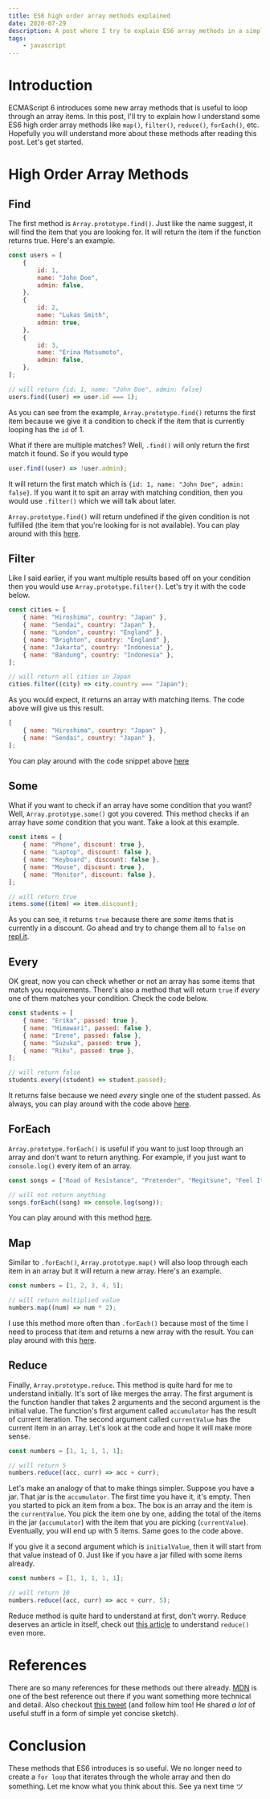 ```yaml
---
title: ES6 high order array methods explained
date: 2020-07-29
description: A post where I try to explain ES6 array methods in a simplest way possible that I could think of.
tags:
    - javascript
---
```


# Introduction

ECMAScript 6 introduces some new array methods that is useful to loop through an array items. In this post, I'll try to explain how I understand some ES6 high order array methods like `map()`, `filter()`, `reduce()`, `forEach()`, etc. Hopefully you will understand more about these methods after reading this post. Let's get started.

# High Order Array Methods

## Find

The first method is `Array.prototype.find()`. Just like the name suggest, it will find the item that you are looking for. It will return the item if the function returns true. Here's an example.

```javascript
const users = [
	{
		id: 1,
		name: "John Doe",
		admin: false,
	},
	{
		id: 2,
		name: "Lukas Smith",
		admin: true,
	},
	{
		id: 3,
		name: "Erina Matsumoto",
		admin: false,
	},
];

// will return {id: 1, name: "John Doe", admin: false}
users.find((user) => user.id === 1);
```

As you can see from the example, `Array.prototype.find()` returns the first item because we give it a condition to check if the item that is currently looping has the `id` of 1.

What if there are multiple matches? Well, `.find()` will only return the first match it found. So if you would type

```javascript
user.find((user) => !user.admin);
```

It will return the first match which is `{id: 1, name: "John Doe", admin: false}`. If you want it to spit an array with matching condition, then you would use `.filter()` which we will talk about later.

`Array.prototype.find()` will return undefined if the given condition is not fulfilled (the item that you're looking for is not available). You can play around with this [here](https://repl.it/@elianiva/find-method).

## Filter

Like I said earlier, if you want multiple results based off on your condition then you would use `Array.prototype.filter()`. Let's try it with the code below.

```javascript
const cities = [
	{ name: "Hiroshima", country: "Japan" },
	{ name: "Sendai", country: "Japan" },
	{ name: "London", country: "England" },
	{ name: "Brighton", country: "England" },
	{ name: "Jakarta", country: "Indonesia" },
	{ name: "Bandung", country: "Indonesia" },
];

// will return all cities in Japan
cities.filter((city) => city.country === "Japan");
```

As you would expect, it returns an array with matching items. The code above will give us this result.

```javascript
[
	{ name: "Hiroshima", country: "Japan" },
	{ name: "Sendai", country: "Japan" },
];
```

You can play around with the code snippet above [here](https://repl.it/@elianiva/filter-method)

## Some

What if you want to check if an array have some condition that you want? Well, `Array.prototype.some()` got you covered. This method checks if an array have _some_ condition that you want. Take a look at this example.

```javascript
const items = [
	{ name: "Phone", discount: true },
	{ name: "Laptop", discount: false },
	{ name: "Keyboard", discount: false },
	{ name: "Mouse", discount: true },
	{ name: "Monitor", discount: false },
];

// will return true
items.some((item) => item.discount);
```

As you can see, it returns `true` because there are _some_ items that is currently in a discount. Go ahead and try to change them all to `false` on [repl.it](https://repl.it/@elianiva/some-method).

## Every

OK great, now you can check whether or not an array has some items that match you requirements. There's also a method that will return `true` if _every_ one of them matches your condition. Check the code below.

```javascript
const students = [
	{ name: "Erika", passed: true },
	{ name: "Himawari", passed: false },
	{ name: "Irene", passed: false },
	{ name: "Suzuka", passed: true },
	{ name: "Riku", passed: true },
];

// will return false
students.every((student) => student.passed);
```

It returns false because we need _every_ single one of the student passed. As always, you can play around with the code above [here](https://repl.it/@elianiva/every-method).

## ForEach

`Array.prototype.forEach()` is useful if you want to just loop through an array and don't want to return anything. For example, if you just want to `console.log()` every item of an array.

```javascript
const songs = ["Road of Resistance", "Pretender", "Megitsune", "Feel It Still", "Arkadia"];

// will not return anything
songs.forEach((song) => console.log(song));
```

You can play around with this method [here](https://repl.it/@elianiva/foreach-method).

## Map

Similar to `.forEach()`, `Array.prototype.map()` will also loop through each item in an array but it will return a new array. Here's an example.

```javascript
const numbers = [1, 2, 3, 4, 5];

// will return multiplied value
numbers.map((num) => num * 2);
```

I use this method more often than `.forEach()` because most of the time I need to process that item and returns a new array with the result. You can play around with this [here](https://repl.it/@elianiva/map-method).

## Reduce

Finally, `Array.prototype.reduce`. This method is quite hard for me to understand initially. It's sort of like merges the array. The first argument is the function handler that takes 2 arguments and the second argument is the initial value. The function's first argument called `accumulator` has the result of current iteration. The second argument called `currentValue` has the current item in an array. Let's look at the code and hope it will make more sense.

```javascript
const numbers = [1, 1, 1, 1, 1];

// will return 5
numbers.reduce((acc, curr) => acc + curr);
```

Let's make an analogy of that to make things simpler. Suppose you have a jar. That jar is the `accumulator`. The first time you have it, it's empty. Then you started to pick an item from a box. The box is an array and the item is the `currentValue`. You pick the item one by one, adding the total of the items in the jar (`accumulator`) with the item that you are picking (`currentValue`). Eventually, you will end up with 5 items. Same goes to the code above.

If you give it a second argument which is `initialValue`, then it will start from that value instead of 0. Just like if you have a jar filled with some items already.

```javascript
const numbers = [1, 1, 1, 1, 1];

// will return 10
numbers.reduce((acc, curr) => acc + curr, 5);
```

Reduce method is quite hard to understand at first, don't worry. Reduce deserves an article in itself, check out [this article](https://alligator.io/js/finally-understand-reduce/) to understand `reduce()` even more.

# References

There are so many references for these methods out there already. [MDN](https://developer.mozilla.org/en-US/docs/Web/JavaScript/Reference/Global_Objects/Array) is one of the best reference out there if you want something more technical and detail. Also checkout [this tweet](https://twitter.com/profulsadangi/status/1288053880010334208) (and follow him too! He shared _a lot_ of useful stuff in a form of simple yet concise sketch).

# Conclusion

These methods that ES6 introduces is so useful. We no longer need to create a `for loop` that iterates through the whole array and then do something. Let me know what you think about this. See ya next time ツ
